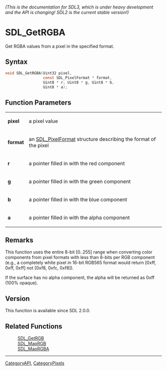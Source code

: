 ====== (This is the documentation for SDL3, which is under heavy development and the API is changing! SDL2 is the current stable version!) ======
= SDL_GetRGBA =

Get RGBA values from a pixel in the specified format.

== Syntax ==

<syntaxhighlight lang='c'>
void SDL_GetRGBA(Uint32 pixel,
                 const SDL_PixelFormat * format,
                 Uint8 * r, Uint8 * g, Uint8 * b,
                 Uint8 * a);
</syntaxhighlight>

== Function Parameters ==

{|
|'''pixel'''
|a pixel value
|-
|'''format'''
|an [[SDL_PixelFormat]] structure describing the format of the pixel
|-
|'''r'''
|a pointer filled in with the red component
|-
|'''g'''
|a pointer filled in with the green component
|-
|'''b'''
|a pointer filled in with the blue component
|-
|'''a'''
|a pointer filled in with the alpha component
|}

== Remarks ==

This function uses the entire 8-bit [0..255] range when converting color
components from pixel formats with less than 8-bits per RGB component
(e.g., a completely white pixel in 16-bit RGB565 format would return [0xff,
0xff, 0xff] not [0xf8, 0xfc, 0xf8]).

If the surface has no alpha component, the alpha will be returned as 0xff
(100% opaque).

== Version ==

This function is available since SDL 2.0.0.

== Related Functions ==

:[[SDL_GetRGB]]
:[[SDL_MapRGB]]
:[[SDL_MapRGBA]]

----
[[CategoryAPI]], [[CategoryPixels]]


